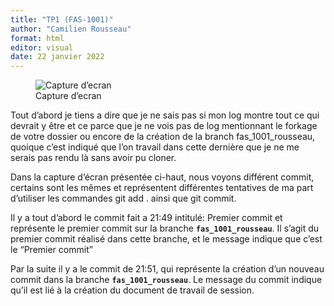 ```yaml
---
title: "TP1 (FAS-1001)"
author: "Camilien Rousseau"
format: html
editor: visual
date: 22 janvier 2022
---
```


![Capture d'ecran](Fas_1001_tp1_gitlog.png)

Tout d'abord je tiens a dire que je ne sais pas si mon log montre tout ce qui devrait y être et ce parce que je ne vois pas de log mentionnant le forkage de votre dossier ou encore de la création de la branch fas_1001_rousseau, quoique c'est indiqué que l'on travail dans cette dernière que je ne me serais pas rendu là sans avoir pu cloner.

Dans la capture d'écran présentée ci-haut, nous voyons différent commit, certains sont les mêmes et représentent différentes tentatives de ma part d'utiliser les commandes git add . ainsi que git commit.

Il y a tout d'abord le commit fait a 21:49 intitulé: Premier commit et représente le premier commit sur la branche **`fas_1001_rousseau`**. Il s'agit du premier commit réalisé dans cette branche, et le message indique que c'est le "Premier commit"

Par la suite il y a le commit de 21:51, qui représente la création d'un nouveau commit dans la branche **`fas_1001_rousseau`**. Le message du commit indique qu'il est lié à la création du document de travail de session.
